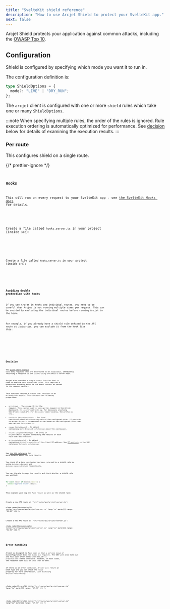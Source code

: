 ```yaml
---
title: "SvelteKit shield reference"
description: "How to use Arcjet Shield to protect your SvelteKit app."
next: false
---
```



Arcjet Shield protects your application against common attacks, including the
[OWASP Top 10](https://owasp.org/www-project-top-ten/).

## Configuration

Shield is configured by specifying which mode you want it to run in.

The configuration definition is:

```ts
type ShieldOptions = {
  mode?: "LIVE" | "DRY_RUN";
};
```

The `arcjet` client is configured with one or more `shield` rules which take
one or many `ShieldOptions`.

:::note
When specifying multiple rules, the order of the rules is ignored. Rule
execution ordering is automatically optimized for performance. See
[decision](#decision) below for details of examining the execution results.
:::

### Per route

This configures shield on a single route.

{/* prettier-ignore */}
<Tabs>
<TabItem label="TS">
<Code
  code={PerRouteTS}
  lang="ts"
  title="/src/routes/+page.server.ts"
/>
</TabItem>
<TabItem label="JS">
<Code
  code={PerRouteJS}
  lang="js"
  title="/src/routes/+page.server.js"
/>
</TabItem>
</Tabs>

### Hooks

This will run on every request to your SvelteKit app - see
[the SvelteKit Hooks docs](https://kit.svelte.dev/docs/hooks) for details.

<Tabs>
<TabItem label="TS">

Create a file called `hooks.server.ts` in your project (inside `src`):

<Code code={Step3TS} lang="ts" title="/src/hooks.server.ts" />

</TabItem>
<TabItem label="JS">

Create a file called `hooks.server.js` in your project (inside `src`):

<Code code={Step3JS} lang="js" title="/src/hooks.server.js" />

</TabItem>
</Tabs>

### Avoiding double protection with hooks

If you use Arcjet in hooks and individual routes, you need to be careful
that Arcjet is not running multiple times per request. This can be avoided by
excluding the individual routes before running Arcjet in the hook.

For example, if you already have a shield rule defined in the API route
at `/api/arcjet`, you can exclude it from the hook like this:

<Tabs>
  <TabItem label="TS">
    <Code
      code={FilterRoutesTS}
      lang="ts"
      title="/src/hooks.server.ts"
      mark={[{ range: "22-28" }]}
    />
  </TabItem>
  <TabItem label="JS">
    <Code
      code={FilterRoutesJS}
      lang="js"
      title="/src/hooks.server.js"
      mark={[{ range: "16-22" }]}
    />
  </TabItem>
</Tabs>

## Decision

The [quick start example](/shield/quick-start/sveltekit) will deny requests
that are determined to be suspicious, immediately returning a response to the
client using SvelteKit's server hook.

Arcjet also provides a single `protect` function that is used to execute your
protection rules. This requires a `RequestEvent` property which is the event
context as passed to the request handler.

This function returns a `Promise` that resolves to an
`ArcjetDecision` object. This contains the following properties:

- `id` (`string`) - The unique ID for the request. This can be used to look up
  the request in the Arcjet dashboard. It is prefixed with `req_` for decisions
  involving the Arcjet cloud API. For decisions taken locally, the prefix is
  `lreq_`.
- `conclusion` (`ArcjetConclusion`) - The final conclusion based on evaluating
  each of the configured rules. If you wish to accept Arcjet's recommended
  action based on the configured rules then you can use this property.
- `reason` (`ArcjetReason`) - An object containing more detailed
  information about the conclusion.
- `results` (`ArcjetRuleResult[]`) - An array of `ArcjetRuleResult` objects
  containing the results of each rule that was executed.
- `ip` (`ArcjetIpDetails`) - An object containing Arcjet's analysis of the
  client IP address. See [IP analysis](/reference/sveltekit#ip-analysis) in the
  SDK reference for more information.

See [the SDK reference](/reference/sveltekit#results) for more details about the
rule results.

You check if a deny conclusion has been returned by a shield rule by using
`decision.isDenied()` and `decision.reason.isShield()` respectively.

You can iterate through the results and check whether a shield rule was applied:

```ts
for (const result of decision.results) {
  console.log("Rule Result", result);
}
```

This example will log the full result as well as the shield rule:

<Tabs>
<TabItem label="TS">
Create a new API route at `/src/routes/api/arcjet/+server.ts`:

<Code
  code={DecisionLogTS}
  title="/src/routes/api/arcjet/+server.ts"
  lang="ts"
  mark={[{ range: "22-32" }]}
/>

</TabItem>
<TabItem label="JS">
Create a new API route at `/src/routes/api/arcjet/+server.js`:

<Code
  code={DecisionLogJS}
  title="/src/routes/api/arcjet/+server.js"
  lang="js"
  mark={[{ range: "21-31" }]}
/>

</TabItem>
</Tabs>

## Error handling

Arcjet is designed to fail open so that a service issue or misconfiguration does
not block all requests. The SDK will also time out and fail open after 500ms
when `NODE_ENV` is `production` and 1000ms otherwise. However, in most cases,
the response time will be less than 20-30ms.

If there is an error condition, Arcjet will return an
`ERROR` type and you can check the `reason` property for more information, like
accessing `decision.reason.message`.

<Tabs>
<TabItem label="TS">

<Code
  code={ErrorsTS}
  title="/src/routes/api/arcjet/+server.ts"
  lang="ts"
  mark={[{ range: "17-22" }]}
/>

</TabItem>
<TabItem label="JS">

<Code
  code={ErrorsJS}
  title="/src/routes/api/arcjet/+server.js"
  lang="js"
  mark={[{ range: "17-22" }]}
/>

</TabItem>
</Tabs>

<Comments />
